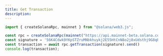 ```yaml
---
title: Get Transaction
description: 
---
```


```js
import { createSolanaRpc, mainnet } from "@solana/web3.js";

const rpc = createSolanaRpc(mainnet("https://api.mainnet-beta.solana.com"));
const signature = '56K4Cdwk9YKpSTZruMNbkhuykj2E55HtCnN8o2j8xUdsthj9G8qPiMwVQBxEXWJ3yht2WGXbxjPpPCqjiSLWAGAA'
const transaction = await rpc.getTransaction(signature).send()
console.log(transaction);
```